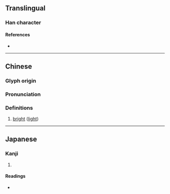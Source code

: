 {{character info/new}}
==Translingual==

===Han character===
{{Han char|rn=86|rad=火|as=06|sn=10|four=92813|canj=FLMO|ids=⿰火兆}}

====References====
* {{Han ref|kx=0670.060|dkj=19000|dj=1079.040|hdz=32200.140|uh=70D1|ud=28881|bh=D26C|bd=53868}}

----

==Chinese==
{{zh-forms}}

===Glyph origin===
{{Han etym}}

===Pronunciation===
{{zh-pron
|m=yáo
|c=jiu4
|g=
|j=
|mb=
|md=
|mn=
|w=
|x=
|mc=y
|oc=y
|cat=a
}}

===Definitions===
{{zh-hanzi}}

# [[bright]] ([[light]])

----

==Japanese==

===Kanji===
{{ja-kanji|grade=|rs=火06}}

# {{rfdef|ja|sort=火06}}

====Readings====
* {{ja-readings|on=[[よう]] (yō)|kun=[[ひかる]] (hikaru)}}